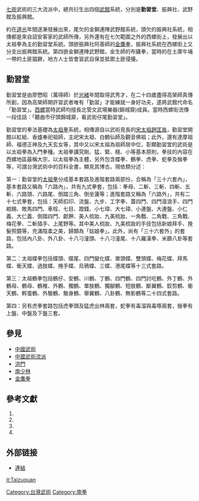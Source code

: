 {{refimprove|time=2019-07-31T10:06:56+00:00}}
{{notability unreferenced|time=2010-11-22T14:07:20+00:00}}
[[七崁|七崁]]武術的三大流派中，總共衍生出四個[[武館|武館]]系統，分別是'''勤習堂'''、振興社、武野館及振興館。 

約在[[道光|道光]]年間逐漸發展出來，尾欠的金獅連陣武野館系統，頭欠的振興社系統，相傳都是來自詔安客家的武師所傳，另外還有在七欠範圍之外的西螺街上，發展出以太祖拳為主的勤習堂系統。頭嵌振興社阿善師的[[金鷹拳|金鷹拳]]，振興社系統在西螺街上又分支出振興館系統。第四嵌金獅連陣武野館，金生師的布雞拳，當時的在土庫牛埔一帶的土匪猖獗，地方人士皆會習武自保並抵禦土匪侵擾。<br>

==勤習堂==
勤習堂是由廖懋昭（萬得師）於[[光緒|光緒]]年間取得武秀才，在二十四歲盡得高榮師真傳所創，因為高榮師期許習武者唯有「勤習」才能練就一身好功夫，遂將武館代命名「勤習堂」。[[西螺鎮|西螺]]當時武師均擅長北管文武場樂器(錦城齋)成員。當時西螺街流傳一段佳話：「聽曲市仔頭錦城齋，看武街仔尾勤習堂」。

勤習堂的拳法基礎為[[太祖拳|太祖拳]]系統，相傳源自以武術見長的[[宋太祖|宋太祖]][[趙匡胤|趙匡胤]]，勤習堂開館以紅紙、香爐奉祀祖師，主祀宋太祖、白鶴仙師及觀音佛祖；此外，還有達摩祖師、福德正神及九天玄女等，其中又以宋太祖為祖師居中位，彰顯勤習堂的武術是以太祖拳為入門拳種。太祖拳講究剛、猛、緊、穩、小等基本原則，拳技的內容在西螺地區最稱大宗，以太祖拳為主體，另外包含蝶拳、鶴拳、虎拳、蛇拳及猴拳等，可謂台灣武術中的百科全書，顯見其博古。現依類分述：

第一：勤習堂的[[太祖拳|太祖拳]]分成基本套路及進階套路兩部份，合稱為「三十六套內」，基本套路又稱為「六路內」，共有九式拳套，包括：拳母、二斬、三斬、四斬、五斬、六路頭、六路尾、倒踏三角、倒坐蓮等；進階套路又稱為「六路外」，共有二十七式拳套，包括：天師扣印、流盤、九步、工字拳、蓋四門、四門滾浪手、四門紺踢、敗馬四門、車栓、七目、蹬錢、小七璋、大七璋、小連盤、大連盤、小仁義、大仁義、倒踏四門、獻胛、美人梳妝、九美梳妝、一角戰、二角戰、三角戰、梅花拳、二斬插手、上尾野等。其中美人梳妝、九美梳妝的手技包括新娘拜手、挽髮照鏡等，充滿陰柔之美，歸類為「姑娘拳」。此外，尚有「三十六套外」的套路，包括內八卦、外八卦、十八刁潼頭、十八刁潼尾、十八羅漢拳、米篩八卦等套路。

第二：太祖蝶拳包括蝶頭、蝶尾、四門變化蝶、單頭蝶、雙頭蝶、梅花蝶、拜馬蝶、衝天蝶、過肢蝶、捲手蝶、烏鴉蝶、三蝶、港尾蝶等十三式套路。

第三：太祖鶴拳包括鶴仔、安鶴、川鶴、丁鶴、四門鶴、四門討吃鶴、外丁鶴、外鶴母、鶴母、鶴椎、外鶴、獨鶴、單肢鶴、獨腳鶴、短肢鶴、斷翼鶴、鉸剪鶴、衝天鶴、孵蛋鶴、外駿鶴、駿身鶴、舉翼鶴、八卦鶴、無影鶴等二十四式套路。

第四：另有虎拳套路包括虎拳頭及猛虎出林兩套，蛇拳有毒溜與毒啄兩套，猴拳有上盤、中盤及下盤三套。

== 參見 ==
*[[中國武術|中國武術]]
*[[中國武術流派|中國武術流派]]
*[[洪門|洪門]]
*[[南少林|南少林]]
*[[金鷹拳|金鷹拳]]

==參考文獻==
# {{Cite book | author = 廖君達 | title = 〈勤習堂源流考〉，《海峽兩岸南少林武藝文化學術論文研討會》 | location = 台中 | publisher = 台灣武藝文化研究協會 | date = 2005 | language= 中文 }}
# {{Cite book | author = 廖君達 | title = 〈勤習堂源流及武術初探〉，《2008年閩台南少林傳統武術交流大會研討會論文》  | publisher = 《2008年閩台南少林傳統武術交流大會研討會論文》 | date = 2008 | language= 中文}}
# {{Cite book | author = 郭應哲，廖君達， 陳文雅 | title = 中部地區客家武藝文化田野調查研究計畫 | location = 台灣  }}
# {{Cite book | author = 召集人兼編審；郭應哲 研究員；陳文雅、李邦豪、廖培成(本文主要撰述者)  | title = 〈西螺勤習堂核心套路六路內擇要〉  | publisher =台灣武藝文化研究協會  | date = 2010 | language= 中文}}

== 外部链接 ==

*[http://twwyorg.blogspot.tw/2011/08/blog-post_5315.html 連結] {{Wayback|url=http://twwyorg.blogspot.tw/2011/08/blog-post_5315.html |date=20171026002542 }}

[[Category:台灣武術|Category:台灣武術]]
[[Category:南拳|Category:南拳]]

[[it:Taizuquan|it:Taizuquan]]